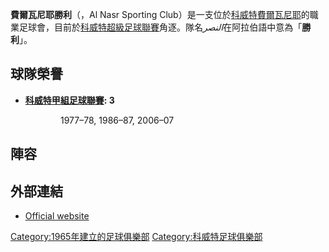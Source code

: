 {{noteTA
|G1=Football
|T=zh-hant:費爾瓦尼耶勝利 (足球隊); zh-hans:费尔瓦尼耶胜利 (足球队);
}}
{{Infobox football club
| clubname   = 勝利<br>النصر
| image      = 
| fullname   = 費爾瓦尼耶勝利體育會<br>نادي النصر الرياضي<br>Al Nasr Sporting Club
| nickname   = Al Inabii（{{lang-ar|العنابي}}）<br> Al Sougour（{{lang-ar|الصقور}}）
| founded    = {{Start date and age|1965}}
| ground     = [[科威特|科威特]][[費爾瓦尼耶|費爾瓦尼耶]]Ardiyah<br> [[阿里·薩利姆·薩巴赫體育場|阿里·薩利姆·薩巴赫體育場]]
| capacity   = 10,000
| chairman   = Falah Ghanem
| manager    = José Rachão
| league     = [[科威特超級足球聯賽|科威特超級足球聯賽]]
| season     = 2020–21
| position   = 科威特超，第 5 位
| pattern_la1=_whitesmalllower|pattern_b1=_adidasliberosmallwhite|pattern_ra1=_whitesmalllower
|leftarm1=65000B|body1=65000B|rightarm1=65000B|shorts1=65000B|socks1=65000B
| pattern_la2=_whiteupper|pattern_b2=_adidasliberowhite|pattern_ra2=_whiteupper
| leftarm2=65000B|body2=65000B|rightarm2=65000B|shorts2=FFFFFF|socks2=FFFFFF
}}
'''費爾瓦尼耶勝利'''（{{lang-ar|نادي النصر الرياضي}}，Al Nasr Sporting Club）是一支位於[[科威特|科威特]][[費爾瓦尼耶|費爾瓦尼耶]]的職業足球會，目前於[[科威特超級足球聯賽|科威特超級足球聯賽]]角逐。隊名''النصر''在阿拉伯語中意為「'''勝利'''」。

== 球隊榮譽 ==
*'''[[科威特甲組足球聯賽|科威特甲組足球聯賽]]: 3'''
:: 1977–78, 1986–87, 2006–07

== 陣容 ==
{{Fs start}}
{{Fs player|no=1|nat=KUW|name=[[Mohammad_Al_Dhafiri|Mohammad Al Dhafiri]]|pos=GK}}
{{Fs player|no=2|nat=KUW|name=[[Jarrah_Al_Dhafiri|Jarrah Al Dhafiri]]|pos=MF|other=由[[挖掘體育俱樂部|挖掘體育俱樂部]]外借}}
{{Fs player|no=3|nat=KUW|name=[[Mohammad_Abdullah|Mohammad Abdullah]]|pos=DF}}
{{Fs player|no=4|nat=KUW|name=[[Deghaim_Al_Rashidi|Deghaim Al Rashidi]]|pos=DF}}
{{Fs player|no=5|nat=KUW|name=[[Salih_Saif|Salih Saif]]|pos=DF}}
{{Fs player|no=6|nat=KUW|name=[[Ahmad_Faisal|Ahmad Faisal]]|pos=DF}}
{{Fs player|no=7|nat=KUW|name=[[Meshaal_Faihan|Meshaal Faihan]]|pos=DF}}
{{Fs player|no=8|nat=KUW|name=[[Omar_Qambar|Omar Qambar]]|pos=MF}}
{{Fs player|no=9|nat=KUW|name=[[Zabn_Al_Enazi|Zabn Al Enazi]]|pos=MF}}
{{Fs player|no=10|nat=KUW|name=[[Faisal_Al_Adwani|Faisal Al Adwani]]|pos=FW}}
{{Fs player|no=11|nat=KUW|name=[[Abdulaziz_Farraj|Abdulaziz Farraj]]|pos=FW|other=由Al-Jahra SC外借}}
{{Fs player|no=13|nat=KUW|name=[[Abdullah_Abdulaziz|Abdullah Abdulaziz]]|pos=DF}}
{{Fs player|no=15|nat=KUW|name=[[Ibrahim_Al_Adwani|Ibrahim Al Adwani]]|pos=FW}}
{{Fs player|no=16|nat=KUW|name=[[Musaed_Abdullah|Musaed Abdullah]]|pos=DF}}
{{Fs player|no=17|nat=KUW|name=[[Abdallah_Jum'ah|Abdallah Jum'ah]]|pos=MF}}
{{Fs player|no=18|nat=KUW|name=[[Jaber_Al_Fadhli|Jaber Al Fadhli]]|pos=DF}}
{{Fs mid}}
{{Fs player|no=19|nat=KUW|name=[[Abdullah_Msheleh|Abdullah Msheleh]]|pos=DF}}
{{Fs player|no=20|nat=KUW|name=[[Ali_Ashkanani|Ali Ashkanani]]|pos=FW|other=由Al-Arabi SC (Kuwait)外借}}
{{Fs player|no=22|nat=KUW|name=[[Suleiman_Al_Mutairi|Suleiman Al Mutairi]]|pos=GK}}
{{Fs player|no=23|nat=KUW|name=[[Abdulrahman_Al_Enazi|Abdulrahman Al Enazi]]|pos=MF}}
{{Fs player|no=24|nat=KUW|name=[[Abdullah_Al_Mehteb|Abdullah Al Mehteb]]|pos=DF}}
{{Fs player|no=25|nat=KUW|name=[[Abdulaziz_Al_Mutairi|Abdulaziz Al Mutairi]]|pos=MF}}
{{Fs player|no=26|nat=KUW|name=[[Mohammad_Al_Salal|Mohammad Al Salal]]|pos=GK}}
{{Fs player|no=27|nat=KUW|name=[[Abdulaziz_Al_Subaie|Abdulaziz Al Subaie]]|pos=MF}}
{{Fs player|no=29|nat=KUW|name=[[Rashid_Al_Hayyan|Rashid Al Hayyan]]|pos=MF}}
{{Fs player|no=30|nat=KUW|name=[[Abdulaziz_Al_Daoud|Abdulaziz Al Daoud]]|pos=FW}}
{{Fs player|no=32|nat=KUW|name=[[Abdulaziz_Al_Dhafiri|Abdulaziz Al Dhafiri]]|pos=FW}}
{{Fs player|no=33|nat=TUN|name=[[Ramzi_Ben_Younès|Ramzi Ben Younès]]|pos=DF}}
{{Fs player|no=38|nat=KUW|name=[[Ahmed_Al_Khaldi|Ahmed Al Khaldi]]|pos=GK}}
{{Fs player|no=39|nat=Kuwait|name=[[Majeed_Talal|Majeed Talal]]|pos=DF|other=由[[卡迪斯亞體育會|卡迪斯亞體]]外借}}
{{Fs player|no=40|nat=Kuwait|name=[[Soud_Al_Mejmed|Soud Al Mejmed]]|pos=FW|other=由[[卡迪斯亞體育會|卡迪斯亞]]外借}}
{{Fs player|no=41|nat=NGR|name=[[Emeka_Opara|Emeka Opara]]|pos=FW}}
{{Fs player|no=44|nat=KUW|name=[[Ahmad_Al_Rashidi|Ahmad Al Rashidi]]|pos=MF}}
{{Fs player|no=50|nat=KUW|name=[[Ghazi_Al_Quhaidy|Ghazi Al Quhaidy]]|pos=MF}}
{{Fs player|no=-|nat=Oman|name=[[Ismail_Sulaiman|Ismail Al-Ajmi]]|pos=FW}}
{{Fs end}}

== 外部連結 ==
*[https://web.archive.org/web/20070101040957/http://www.naserclub.com/ Official website]

[[Category:1965年建立的足球俱樂部|Category:1965年建立的足球俱樂部]]
[[Category:科威特足球俱樂部|Category:科威特足球俱樂部]]